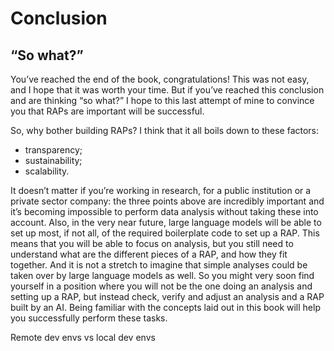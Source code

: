 # Conclusion

## "So what?"

You’ve reached the end of the book, congratulations! This was not easy, and I
hope that it was worth your time. But if you’ve reached this conclusion and are
thinking "so what?" I hope to this last attempt of mine to convince you that
RAPs are important will be successful.

So, why bother building RAPs? I think that it all boils down to these factors:

- transparency;
- sustainability;
- scalability.

It doesn’t matter if you’re working in research, for a public institution or a
private sector company: the three points above are incredibly important and it’s
becoming impossible to perform data analysis without taking these into account.
Also, in the very near future, large language models will be able to set up
most, if not all, of the required boilerplate code to set up a RAP. This means
that you will be able to focus on analysis, but you still need to understand
what are the different pieces of a RAP, and how they fit together. And it is not
a stretch to imagine that simple analyses could be taken over by large language
models as well. So you might very soon find yourself in a position where you
will not be the one doing an analysis and setting up a RAP, but instead check,
verify and adjust an analysis and a RAP built by an AI. Being familiar with the
concepts laid out in this book will help you successfully perform these tasks.

Remote dev envs vs local dev envs
